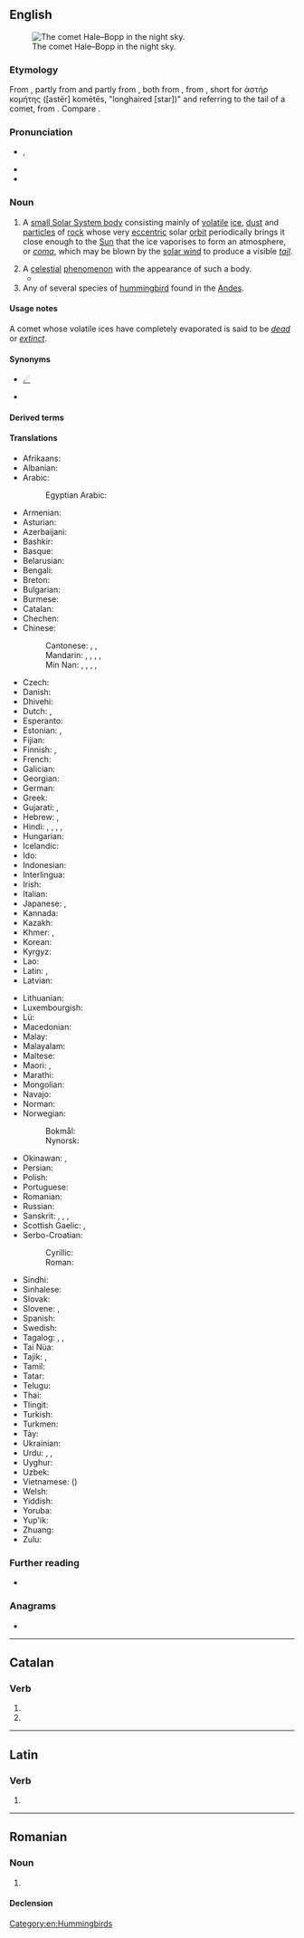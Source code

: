 {{also|Comet}}
==English==
[[Image:Comet-Hale-Bopp-29-03-1997 hires adj.jpg|thumb|right|The comet Hale–Bopp in the night sky.]]

===Etymology===
From {{inh|en|enm|comete}}, partly from {{inh|en|ang|comēta}} and partly from {{der|en|fro|comete}}, both from {{der|en|la|comētēs}}, from {{der|en|grc|κομήτης|t=longhaired}}, short for ἀστὴρ κομήτης ([astēr] komētēs, "longhaired [star])" and referring to the tail of a comet, from {{m|grc|κόμη|t=hair}}. Compare {{noncog|en|faxed star}}.

===Pronunciation===
* {{enPR|kŏm'ət}}, {{IPA|en|/ˈkɒmət/}}
* {{audio|en|en-us-comet.ogg|Audio (US)}}
* {{rhymes|en|ɒmɪt|s=2}}

===Noun===
{{en-noun}}

# {{lb|en|astronomy}} A [[small Solar System body]] consisting mainly of [[volatile]] [[ice]], [[dust]] and [[particle]]s of [[rock]] whose very [[eccentric]] solar [[orbit]] periodically brings it close enough to the [[Sun]] that the ice vaporises to form an atmosphere, or ''[[coma]]'', which may be blown by the [[solar wind]] to produce a visible ''[[tail]]''.
# A [[celestial]] [[phenomenon]] with the appearance of such a body.
#* {{RQ:Marlowe Tamburlaine|1|III|ii|page=46|Upon his browes was pourtraid vgly death,<br>And in his eies the furies of his heart,<br>That ſhine as '''Comets''', menacing reueng,<br>And caſts a pale complexion on his cheeks.}}
# Any of several species of [[hummingbird]] found in the [[Andes]].

====Usage notes====
A comet whose volatile ices have completely evaporated is said to be ''[[dead]]'' or ''[[extinct]]''.

====Synonyms====
* [[☄]]
* {{l|en|faxed star}} {{q|rare|dialectal}}

====Derived terms====
{{der3|en
|cometary
|great comet
|Halley's Comet
|vomit comet
|periodic comet
|periodical comet
|{{vern|comet darner}} ({{taxlink|Aeshna longipes|species|ver=181229}})
|cometesimal
|cometlike
|cometology
|cometic
|cometography
|cometarium
|cometocentric
|comet-finder
|exocomet
|interstellar comet
|cometless
|Biela's Comet
|dead comet
|short-period comet
|nonperiodic comet
|parabolic comet
|cometoid}}

====Translations====
{{trans-top|a celestial body, generally with a tail}}
* Afrikaans: {{t+|af|komeet}}
* Albanian: {{t+|sq|kometë|f}}
* Arabic: {{t+|ar|مُذَنَّب|m}}
*: Egyptian Arabic: {{t|arz|مذنب|m|tr=muzanab|sc=Arab}}
* Armenian: {{t+|hy|գիսաստղ}}
* Asturian: {{t+|ast|cometa|m}}
* Azerbaijani: {{t|az|kometa}}
* Bashkir: {{t|ba|комета|sc=Cyrl}}
* Basque: {{t+|eu|kometa}}
* Belarusian: {{t|be|каме́та|f|sc=Cyrl}}
* Bengali: {{t|bn|ধূমকেতু|sc=Beng}}
* Breton: {{t+|br|steredenn-lostek|f}}
* Bulgarian: {{t|bg|коме́та|f}}
* Burmese: {{t+|my|ကြယ်တံခွန်|sc=Mymr}}
* Catalan: {{t+|ca|cometa|m}}
* Chechen: {{t|ce|комета}}
* Chinese:
*: Cantonese: {{t|yue|彗星|tr=seoi6 sing1|sc=Hani}}, {{t|yue|掃把星|sc=Hani}}, {{t|yue|扫把星|tr=sou3 baa2 sing1|sc=Hani}}
*: Mandarin: {{t+|cmn|彗星|tr=huìxīng|sc=Hani}}, {{t+|cmn|掃帚星|sc=Hani}}, {{t+|cmn|扫帚星|tr=sàozhǒuxīng|sc=Hani}}, {{t+|cmn|掃把星|sc=Hani}}, {{t+|cmn|扫把星|tr=sàobǎxīng|sc=Hani}}
*: Min Nan: {{t+|nan|長尾星|sc=Hani}}, {{t|nan|长尾星|tr=tn̂g-bóe-chheⁿ, tn̂g-bóe-chhiⁿ|sc=Hani}}, {{t+|nan|掃帚星|sc=Hani}}, {{t|nan|扫帚星|tr=sàu-chhiú-chheⁿ, sàu-chhiú-chhiⁿ|sc=Hani}}, {{t|nan|彗星|tr=hūi-chheⁿ, hūi-chhiⁿ, hūi-seng|sc=Hani}}
* Czech: {{t+|cs|kometa|f}}
* Danish: {{t+|da|komet|c}}
* Dhivehi: {{t|dv|ގިނިހިލަ|sc=Thaa}}
* Dutch: {{t+|nl|komeet|m}}, {{t+|nl|staartster|f}}
* Esperanto: {{t|eo|kometo}}
* Estonian: {{t+|et|komeet}}, {{t|et|sabatäht}} {{qualifier|colloquial}}
* Fijian: {{t|fj|kalokalo vaka-buina}}
* Finnish: {{t+|fi|komeetta}}, {{t+|fi|pyrstötähti}}
* French: {{t+|fr|comète|f}}
* Galician: {{t+|gl|cometa|m}}
* Georgian: {{t|ka|კომეტა}}
* German: {{t+|de|Komet|m}}
* Greek: {{t+|el|κομήτης|m}}
* Gujarati: {{t|gu|ધૂમકેતુ|sc=Gujr}}, {{t|gu|પૂંછડિયો તારો|m}}
* Hebrew: {{t|he|שָׁבִיט|tr=shavit|m}}, {{t+|he|כּוֹכַב שָׁבִיט|m|tr=kokháv shavít|sc=Hebr}}
* Hindi: {{t+|hi|धूमकेतु|sc=Deva}}, {{t|hi|केतुग्रह|m}}, {{t|hi|पुच्छल तारा|m}}, {{t+|hi|केतु|m}}, {{t+|hi|केतुतारा|m}}
* Hungarian: {{t+|hu|üstökös}}
* Icelandic: {{t+|is|halastjarna|f}}
* Ido: {{t+|io|kometo}}
* Indonesian: {{t+|id|komet}}
* Interlingua: {{t|ia|cometa}}
* Irish: {{t|ga|cóiméad}}
* Italian: {{t+|it|cometa|f}}
* Japanese: {{t+|ja|彗星|tr=すいせい, suisei}}, {{t|ja|箒星|tr=ほうきぼし, hōkiboshi}}
* Kannada: {{t+|kn|ಧೂಮಕೇತು|sc=Knda}}
* Kazakh: {{t|kk|комета|sc=Cyrl}}
* Khmer: {{t|km|ធូមកេតុ|tr=tʰuumeaʔkaet|sc=Khmr}}, {{t|km|ផ្កាយដុះកន្ទុយ}}
* Korean: {{t+|ko|혜성(彗星)}}
* Kyrgyz: {{t+|ky|комета|sc=Cyrl}}
* Lao: {{t+|lo|ດາວຫາງ}}
* Latin: {{t|la|comētēs|m}}, {{t|la|[[stella crītīna]]|f}}
* Latvian: {{t|lv|komēta|f}}
{{trans-mid}}
* Lithuanian: {{t+|lt|kometa|f}}
* Luxembourgish: {{t+|lb|Koméit|m}}
* Lü: {{t|khb|ᦡᦱᧁᦠᦱᧂ|tr=daaw¹haaŋ¹}}
* Macedonian: {{t|mk|коме́та|f|sc=Cyrl}}
* Malay: {{t|ms|komet}}
* Malayalam: {{t+|ml|ധൂമകേതു|sc=Mlym}}
* Maltese: {{t|mt|kometa|f}}
* Maori: {{t|mi|unahiroa}}, {{t|mi|whetūrere}}
* Marathi: {{t|mr|धूमकेतू|sc=Deva}}
* Mongolian: {{t|mn|сүүлт од|sc=Cyrl}}
* Navajo: {{t|nv|sǫʼtsoh jóhonaaʼéí yináalwołígíí}}
* Norman: {{t|nrf|conmète|f}}
* Norwegian:
*: Bokmål: {{t|no|komet|m}}
*: Nynorsk: {{t|nn|komet|m}}
* Okinawan: {{t|ryu|箒星|tr=ほーちぶし, hōchibushi}}, {{t|ryu|入り髪星|tr=いりがんぶし, iriganbushi}}
* Persian: {{t|fa|دنباله‌دار|tr=dombâle-dâr|sc=fa-Arab}}
* Polish: {{t+|pl|kometa|f}}
* Portuguese: {{t+|pt|cometa|m}}
* Romanian: {{t+|ro|cometă|f}}
* Russian: {{t+|ru|коме́та|f}}
* Sanskrit: {{t+|sa|धूमकेतु|m}}, {{t+|sa|केतुतारा|f}}, {{t+|sa|उपग्रह|m}}, {{t+|sa|केतु|m}}
* Scottish Gaelic: {{t|gd|reul-chearbach|f}}, {{t|gd|reul earballach|f}}
* Serbo-Croatian:
*: Cyrillic: {{t|sh|комета|f}}
*: Roman: {{t+|sh|kometa|f}}
* Sindhi: {{t|sd|پڇڙ تارو|alt=پُڇُڙُ تارو|tr=pučhurru tārow|m}}
* Sinhalese: {{t|si|වල්ගාතරු|sc=Sinh}}
* Slovak: {{t+|sk|kométa|f}}
* Slovene: {{t+|sl|komet|m}}, {{t+|sl|repatica|f}}
* Spanish: {{t+|es|cometa|m}}
* Swedish: {{t+|sv|komet|c}}
* Tagalog: {{t|tl|barikod}}, {{t|tl|kometa}}, {{t|tl|bandus}}
* Tai Nüa: {{t|tdd|ᥘᥣᥝᥞᥣᥒᥴ|tr=láawhaang}}
* Tajik: {{t|tg|комета|sc=Cyrl}}, {{t|tg|дунболадор|sc=Cyrl}}
* Tamil: {{t+|ta|வால்வெள்ளி|sc=Taml}}
* Tatar: {{t|tt|комета|sc=Cyrl}}
* Telugu: {{t+|te|తోకచుక్క}}
* Thai: {{t+|th|ดาวหาง}}
* Tlingit: {{t|tli|xoodzí}}
* Turkish: {{t+|tr|kuyruklu yıldız}}
* Turkmen: {{t|tk|kometa}}
* Tày: {{t|tyz|đao hang}}
* Ukrainian: {{t|uk|коме́та|f|sc=Cyrl}}
* Urdu: {{t|ur|کومٹ|tr=komeṭ|sc=ur-Arab}}, {{t|ur|دم دار تارا|tr=dum dār tārā|sc=ur-Arab}}, {{t|ur|دومکیت|tr=dūmkēt|sc=ur-Arab}}
* Uyghur: {{t+|ug|قۇيرۇقلۇق يۇلتۇز}}
* Uzbek: {{t+|uz|kometa}}
* Vietnamese: {{t+|vi|sao chổi}} ({{t|vi|𣋀𥶲|sc=Hani}})
* Welsh: {{t|cy|comed|f}}
* Yiddish: {{t|yi|קאָמעט|m|sc=Hebr}}
* Yoruba: {{t|yo|ìràwọ̀ onírù}}
* Yup'ik: {{t|esu|agyuliq}}
* Zhuang: {{t|za|ndaundeiqsauqbaet}}
* Zulu: {{t|zu|inkanyezi enomsila}}
{{trans-bottom}}

===Further reading===
* {{pedia}}

===Anagrams===
* {{anagrams|en|a=cemot|Comte|comte}}

[[Category:en:Hummingbirds]]

----

==Catalan==

===Verb===
{{head|ca|verb form}}

# {{ca-verb form of|p=3|n=sg|t=pres|m=ind|cometre}}
# {{ca-verb form of|p=2|n=sg|m=impr|cometre}}

----

==Latin==

===Verb===
{{la-verb-form|cōmet}}

# {{inflection of|la|cōmō||3|s|futr|actv|indc}}

----

==Romanian==

===Noun===
{{ro-noun|n|comete}}

# {{alternative form of|ro|cometă}}

====Declension====
{{ro-noun-n}}